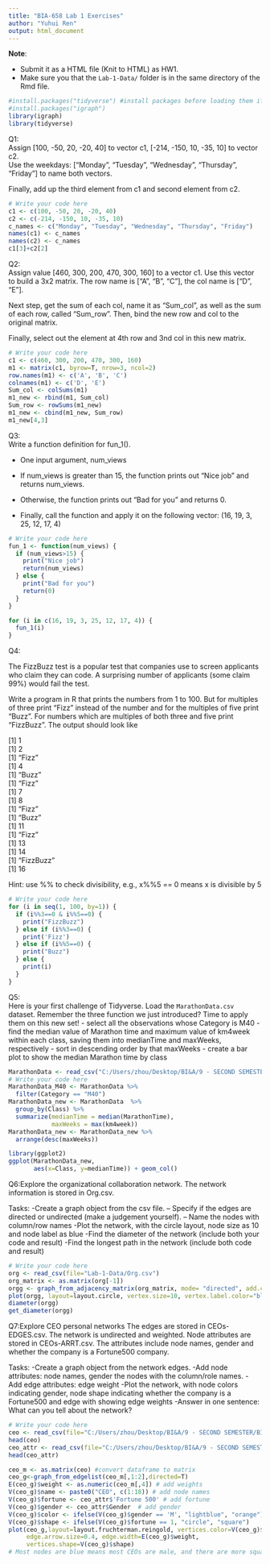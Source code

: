 ---
title: "BIA-658 Lab 1 Exercises"
author: "Yuhui Ren"
output: html_document
---
**Note**:   

- Submit it as a HTML file (Knit to HTML) as HW1.
- Make sure you that the `Lab-1-Data/` folder is in the same directory of the Rmd file. 

```{r, results='hide', message=FALSE, warning=FALSE}
#install.packages("tidyverse") #install packages before loading them if you haven't done so
#install.packages("igraph")
library(igraph)
library(tidyverse)
```

Q1:  
Assign [100, -50, 20, -20, 40] to vector c1, [-214, -150, 10, -35, 10] to vector c2.   
Use the weekdays: ["Monday", "Tuesday", "Wednesday", "Thursday", "Friday"] to name both vectors. 

Finally, add up the third element from c1 and second element from c2.

```{r}
# Write your code here
c1 <- c(100, -50, 20, -20, 40)
c2 <- c(-214, -150, 10, -35, 10)
c_names <- c("Monday", "Tuesday", "Wednesday", "Thursday", "Friday")
names(c1) <- c_names
names(c2) <- c_names
c1[3]+c2[2]
```

Q2:   
Assign value [460, 300, 200, 470, 300, 160] to a vector c1. Use this vector to build a 3x2 matrix. The row name is [“A", "B", "C"], the col name is [“D”, “E”]. 

Next step, get the sum of each col, name it as “Sum_col”, as well as the sum of each row, called “Sum_row”. Then, bind the new row and col to the original matrix.

Finally, select out the element at 4th row and 3nd col in this new matrix.

```{r}
# Write your code here
c1 <- c(460, 300, 200, 470, 300, 160)
m1 <- matrix(c1, byrow=T, nrow=3, ncol=2)
row.names(m1) <- c('A', 'B', 'C')
colnames(m1) <- c('D', 'E')
Sum_col <- colSums(m1)
m1_new <- rbind(m1, Sum_col)
Sum_row <- rowSums(m1_new)
m1_new <- cbind(m1_new, Sum_row)
m1_new[4,3]
```


Q3:   
Write a function definition for fun_1().

* One input argument, num_views

* If num_views is greater than 15, the function prints out "Nice job" and returns num_views. 

* Otherwise, the function prints out "Bad for you" and returns 0.

* Finally, call the function and apply it on the following vector: (16, 19, 3, 25, 12, 17, 4)

```{r}
# Write your code here
fun_1 <- function(num_views) {
  if (num_views>15) {
    print("Nice job")
    return(num_views)
  } else {
    print("Bad for you")
    return(0)
  }
}

for (i in c(16, 19, 3, 25, 12, 17, 4)) {
  fun_1(i)
}
```

Q4:  

The FizzBuzz test is a popular test that companies use to screen applicants who claim they can code. A surprising number of applicants (some claim 99%) would fail the test. 

Write a program in R that prints the numbers from 1 to 100. But for multiples of three print “Fizz” instead of the number and for the multiples of five print “Buzz”. For numbers which are multiples of both three and five print “FizzBuzz”. The output should look like

[1] 1  
[1] 2  
[1] "Fizz"  
[1] 4  
[1] "Buzz"  
[1] "Fizz"  
[1] 7  
[1] 8  
[1] "Fizz"  
[1] "Buzz"  
[1] 11  
[1] "Fizz"  
[1] 13  
[1] 14  
[1] "FizzBuzz"  
[1] 16  

Hint: use %% to check divisibility, e.g., x%%5 == 0 means x is divisible by 5 

```{r}
# Write your code here
for (i in seq(1, 100, by=1)) {
  if (i%%3==0 & i%%5==0) {
    print("FizzBuzz")
  } else if (i%%3==0) {
    print('Fizz')
  } else if (i%%5==0) {
    print("Buzz")
  } else {
    print(i)
  }
}

```
Q5:   
Here is your first challenge of Tidyverse. Load the `MarathonData.csv` dataset. Remember the three function we just introduced? Time to apply them on this new set!
- select all the observations whose Category is M40
- find the median value of Marathon time and maximum value of km4week within each class, saving them into medianTime and maxWeeks, respectively
- sort in descending order by that maxWeeks
- create a bar plot to show the median Marathon time by class

```{r echo = T, message=FALSE}
MarathonData <- read_csv("C:/Users/zhou/Desktop/BI&A/9 - SECOND SEMESTER/BIA 658/Week 2 Lab 1/Lab-1-Data/MarathonData.csv") #make sure the dataset is in your working directory
# Write your code here
MarathonData_M40 <- MarathonData %>%
  filter(Category == "M40")
MarathonData_new <- MarathonData  %>%
  group_by(Class) %>%
  summarize(medianTime = median(MarathonTime),
            maxWeeks = max(km4week)) 
MarathonData_new <- MarathonData_new %>%
  arrange(desc(maxWeeks))

library(ggplot2)
ggplot(MarathonData_new,    
       aes(x=Class, y=medianTime)) + geom_col()

```
Q6:Explore the organizational collaboration network.
The network information is stored in Org.csv. 

Tasks:
-Create a graph object from the csv file. 
 -- Specify if the edges are directed or undirected (make a judgement yourself).
 -- Name the nodes with column/row names
-Plot the network, with the circle layout, node size as 10 and node label as blue
-Find the diameter of the network (include both your code and result)
-Find the longest path in the network (include both code and result)

```{r echo = T, message=FALSE}
# Write your code here
org <- read_csv(file="Lab-1-Data/Org.csv")
org_matrix <- as.matrix(org[-1])
orgg <- graph_from_adjacency_matrix(org_matrix, mode= "directed", add.colnames = NULL)
plot(orgg, layout=layout.circle, vertex.size=10, vertex.label.color="blue")
diameter(orgg)
get_diameter(orgg)

```
Q7:Explore CEO personal networks 
The edges are stored in CEOs-EDGES.csv. The network is undirected and weighted.
Node attributes are stored in CEOs-ARRT.csv. 
The attributes include node names, gender and whether the company is a Fortune500 company. 

Tasks:
-Create a graph object from the network edges.
-Add node attributes: node names, gender  the nodes with the column/role names.
-Add edge attributes: edge weight
-Plot the network, with node colors indicating gender, node shape indicating whether the company is a Fortune500 and edge with showing edge weights
-Answer in one sentence: What can you tell about the network?

```{r echo = T, message=FALSE}
# Write your code here
ceo <- read_csv(file="C:/Users/zhou/Desktop/BI&A/9 - SECOND SEMESTER/BIA 658/Week 2 Lab 1/Lab-1-Data/CEOs-EDGES.csv")
head(ceo)
ceo_attr <- read_csv(file="C:/Users/zhou/Desktop/BI&A/9 - SECOND SEMESTER/BIA 658/Week 2 Lab 1/Lab-1-Data/CEOs-ARRT.csv")
head(ceo_attr)

ceo_m <- as.matrix(ceo) #convert dataframe to matrix
ceo_g<-graph_from_edgelist(ceo_m[,1:2],directed=T)
E(ceo_g)$weight <- as.numeric(ceo_m[,4]) # add weights
V(ceo_g)$name <- paste0("CEO", c(1:18)) # add node names
V(ceo_g)$fortune <- ceo_attr$'Fortune 500' # add fortune
V(ceo_g)$gender <- ceo_attr$Gender  # add gender
V(ceo_g)$color <- ifelse(V(ceo_g)$gender == 'M', "lightblue", "orange")
V(ceo_g)$shape <- ifelse(V(ceo_g)$fortune == 1, "circle", "square")
plot(ceo_g,layout=layout.fruchterman.reingold, vertices.color=V(ceo_g)$color,
     edge.arrow.size=0.4, edge.width=E(ceo_g)$weight,
     vertices.shape=V(ceo_g)$shape)
# Most nodes are blue means most CEOs are male, and there are more squares than circles means more non-Fortune 500 than Fortune 500. 
```
